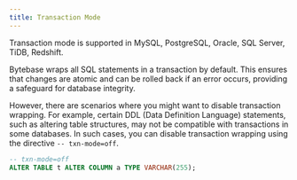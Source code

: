 ```yaml
---
title: Transaction Mode
---
```


<Note>

Transaction mode is supported in MySQL, PostgreSQL, Oracle, SQL Server, TiDB, Redshift.

</Note>

Bytebase wraps all SQL statements in a transaction by default. This ensures that changes are atomic and can be rolled back if an error occurs, providing a safeguard for database integrity.

However, there are scenarios where you might want to disable transaction wrapping. For example, certain DDL (Data Definition Language) statements, such as altering table structures, may not be compatible with transactions in some databases. In such cases, you can disable transaction wrapping using the directive `-- txn-mode=off`.

```sql
-- txn-mode=off
ALTER TABLE t ALTER COLUMN a TYPE VARCHAR(255);
```
